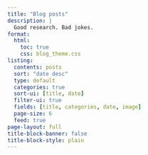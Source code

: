 ```yaml
---
title: "Blog posts"
description: |
  Good research. Bad jokes.
format:
  html:
    toc: true
    css: blog_theme.css
listing:
  contents: posts
  sort: "date desc"
  type: default
  categories: true
  sort-ui: [title, date]
  filter-ui: true
  fields: [title, categories, date, image]
  page-size: 6
  feed: true
page-layout: full
title-block-banner: false
title-block-style: plain
---
```

